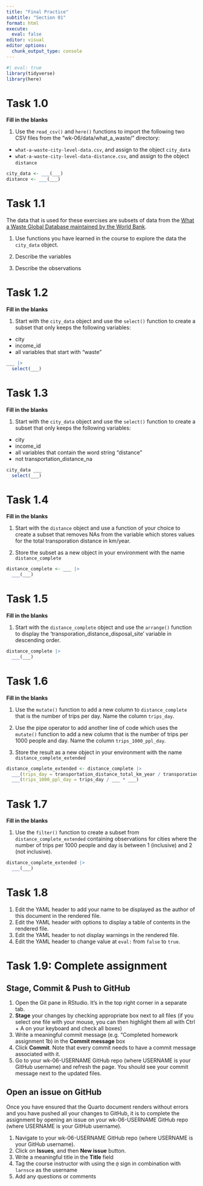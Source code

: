 ```yaml
---
title: "Final Practice"
subtitle: "Section 01"
format: html
execute: 
  eval: false
editor: visual
editor_options: 
  chunk_output_type: console
---
```


```r
#| eval: true
library(tidyverse)
library(here)
```

# Task 1.0

**Fill in the blanks**

1.  Use the `read_csv()` and `here()` functions to import the following two CSV files from the "wk-06/data/what_a_waste/" directory:

-   `what-a-waste-city-level-data.csv`, and assign to the object `city_data`
-   `what-a-waste-city-level-data-distance.csv`, and assign to the object `distance`

```r

city_data <- ___(___) 
distance <- ___(___) 

```

# Task 1.1

The data that is used for these exercises are subsets of data from the [What a Waste Global Database maintained by the World Bank](https://datacatalog.worldbank.org/search/dataset/00395971).

1.  Use functions you have learned in the course to explore the data the `city_data` object.

2.  Describe the variables

3.  Describe the observations

# Task 1.2

**Fill in the blanks**

1.  Start with the `city_data` object and use the `select()` function to create a subset that only keeps the following variables:

-   city
-   income_id
-   all variables that start with "waste"

```r

___ |> 
  select(___) 

```

# Task 1.3

**Fill in the blanks**

1.  Start with the `city_data` object and use the `select()` function to create a subset that only keeps the following variables:

-   city
-   income_id
-   all variables that contain the word string "distance"
-   not transportation_distance_na

```r

city_data ___
  select(___) 

```

# Task 1.4

**Fill in the blanks**

1.  Start with the `distance` object and use a function of your choice to create a subset that removes NAs from the variable which stores values for the total transporation distance in km/year.

2.  Store the subset as a new object in your environment with the name `distance_complete`

```r

distance_complete <- ___ |> 
  ___(___) 

```

# Task 1.5

**Fill in the blanks**

1.  Start with the `distance_complete` object and use the `arrange()` function to display the 'transporation_distance_disposal_site' variable in descending order.

```r

distance_complete |> 
  ___(___) 

```

# Task 1.6

**Fill in the blanks**

1.  Use the `mutate()` function to add a new column to `distance_complete` that is the number of trips per day. Name the column `trips_day`.

2.  Use the pipe operator to add another line of code which uses the `mutate()` function to add a new column that is the number of trips per 1000 people and day. Name the column `trips_1000_ppl_day`.

3.  Store the result as a new object in your environment with the name `distance_complete_extended`

```r

distance_complete_extended <- distance_complete |> 
  ___(trips_day = transportation_distance_total_km_year / transporation_distance_disposal_site / ___) |>
  ___(trips_1000_ppl_day = trips_day / ___ * ___) 

```

# Task 1.7

**Fill in the blanks**

1.  Use the `filter()` function to create a subset from `distance_complete_extended` containing observations for cities where the number of trips per 1000 people and day is between 1 (inclusive) and 2 (not inclusive).

```r

distance_complete_extended |> 
  ___(___) 

```

# Task 1.8

1.  Edit the YAML header to add your name to be displayed as the author of this document in the rendered file.
2.  Edit the YAML header with options to display a table of contents in the rendered file.
3.  Edit the YAML header to not display warnings in the rendered file.
4.  Edit the YAML header to change value at `eval:` from `false` to `true`.

# Task 1.9: Complete assignment

## Stage, Commit & Push to GitHub

1.  Open the Git pane in RStudio. It's in the top right corner in a separate tab.
2.  **Stage** your changes by checking appropriate box next to all files (if you select one file with your mouse, you can then highlight them all with Ctrl + A on your keyboard and check all boxes)
3.  Write a meaningful commit message (e.g. "Completed homework assignment 1b) in the **Commit message** box
4.  Click **Commit**. Note that every commit needs to have a commit message associated with it.
5.  Go to your wk-06-USERNAME GitHub repo (where USERNAME is your GitHub username) and refresh the page. You should see your commit message next to the updated files.

## Open an issue on GitHub

Once you have ensured that the Quarto document renders without errors and you have pushed all your changes to GitHub, it is to complete the assignment by opening an issue on your wk-06-USERNAME GitHub repo (where USERNAME is your GitHub username).

1.  Navigate to your wk-06-USERNAME GitHub repo (where USERNAME is your GitHub username).
2.  Click on **Issues**, and then **New issue** button.
3.  Write a meaningful title in the **Title** field
4.  Tag the course instructor with using the `@` sign in combination with `larnsce` as the username
5.  Add any questions or comments
